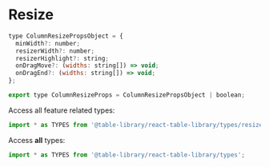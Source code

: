 
<Meta title="Types/Resize" />

# Resize

```javascript
type ColumnResizePropsObject = {
  minWidth?: number;
  resizerWidth?: number;
  resizerHighlight?: string;
  onDragMove?: (widths: string[]) => void;
  onDragEnd?: (widths: string[]) => void;
};

export type ColumnResizeProps = ColumnResizePropsObject | boolean;
```

Access all feature related types:

```javascript
import * as TYPES from '@table-library/react-table-library/types/resize';
```

Access **all** types:

```javascript
import * as TYPES from '@table-library/react-table-library/types';
```